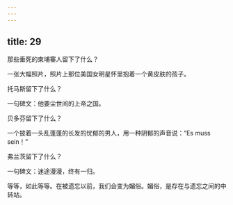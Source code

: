 ```yaml
---
---
---
```

title: 29
---




那些垂死的柬埔寨人留下了什么？

一张大幅照片，照片上那位美国女明星怀里抱着一个黄皮肤的孩子。

托马斯留下了什么？

一句碑文：他要尘世间的上帝之国。

贝多芬留下了什么？

一个披着一头乱蓬蓬的长发的忧郁的男人，用一种阴郁的声音说：“Es muss sein！”

弗兰茨留下了什么？

一句碑文：迷途漫漫，终有一归。

等等，如此等等。在被遗忘以前，我们会变为媚俗。媚俗，是存在与遗忘之间的中转站。